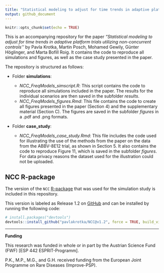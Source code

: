 ---
title: "Statistical modeling to adjust for time trends in adaptive platform trials utilizing non-concurrent controls"
output: github_document
---

```{r setup, include=FALSE}
knitr::opts_chunk$set(echo = TRUE)
```

This is an accompanying repository for the paper *"Statistical modeling to adjust for time trends in adaptive platform trials utilizing non-concurrent controls''* by Pavla Krotka, Martin Posch, Mohamed Gewily, Günter Höglinger, and Marta Bofill Roig. It contains the code to reproduce all simulations and figures, as well as the case study presented in the paper.
<!-- "[Statistical modeling to adjust for time trends in adaptive platform trials utilizing non-concurrent controls](https://arxiv.org)". -->

The repository is structured as follows:

- Folder **simulations**:

    - *NCC_FreqModels_simscript.R*: This script contains the code to reproduce all simulations included in the paper. The results for the individual scenarios are then saved in the subfolder *results*.
    - *NCC_FreqModels_figures.Rmd*: This file contains the code to create all figures presented in the paper (Section 4) and the supplementary material (Section C). The figures are saved in the subfolder *figures* in a .pdf and .png formats.

- Folder **case_study**:

    - *NCC_FreqModels_case_study.Rmd*: This file includes the code used for illustrating the use of the methods from the paper on the data from the ABBV-8E12 trial, as shown in Section 5. It also contains the code to reproduce Figure 11, which is saved in the subfolder *figures*. For data privacy reasons the dataset used for the illustration could not be uploaded.
    
## NCC R-package

The version of the `NCC` [R-package](https://pavlakrotka.github.io/NCC/) that was used for the simulation study is included in this repository.

This version is labeled as Release 1.2 on [GitHub](https://github.com/pavlakrotka/NCC) and can be installed by running the following code:

```{r, message=FALSE, warning=FALSE, results=FALSE, eval=FALSE}
# install.packages("devtools") 
devtools::install_github("pavlakrotka/NCC@v1.2", force = TRUE, build_vignettes = TRUE)
```

------------------------------------------------------------------------

**Funding**

This research was funded in whole or in part by the Austrian Science Fund (FWF) [ESP 442 ESPRIT-Programm].

P.K., M.P., M.G., and G.H. received funding from the European Joint Programme on Rare Diseases (Improve-PSP).